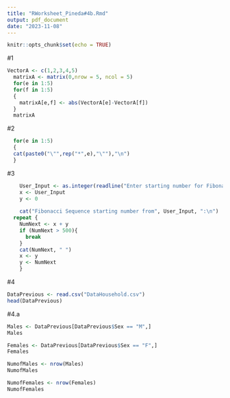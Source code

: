 ```yaml
---
title: "RWorksheet_Pineda#4b.Rmd"
output: pdf_document
date: "2023-11-08"
---
```


```r
knitr::opts_chunk$set(echo = TRUE)
```
#1
```r
VectorA <- c(1,2,3,4,5)
  matrixA <- matrix(0,nrow = 5, ncol = 5)
  for(e in 1:5)
  for(f in 1:5)
  {
    matrixA[e,f] <- abs(VectorA[e]-VectorA[f])
  }
  matrixA
```

#2
```r
  for(e in 1:5)
  {
  cat(paste0("\"",rep("*",e),"\""),"\n")
  }
```

#3 
```r
    User_Input <- as.integer(readline("Enter starting number for Fibonacci Sequence: ")) 
    x <- User_Input
    y <- 0
    
    cat("Fibonacci Sequence starting number from", User_Input, ":\n")
  repeat {
    NumNext <- x + y
    if (NumNext > 500){
      break
    }
    cat(NumNext, " ")
    x <- y
    y <- NumNext
    }
```
#4
```r
DataPrevious <- read.csv("DataHousehold.csv")
head(DataPrevious)
```
#4.a
```r
Males <- DataPrevious[DataPrevious$Sex == "M",]
Males

Females <- DataPrevious[DataPrevious$Sex == "F",]
Females

NumofMales <- nrow(Males)
NumofMales

NumofFemales <- nrow(Females)
NumofFemales
```
    
    
    
    
    
    
    

